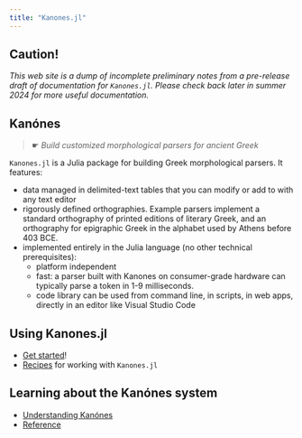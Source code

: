 ```yaml
---
title: "Kanones.jl"
---
```



::: {.callout-caution} 
## Caution!


*This web site is a dump of incomplete preliminary notes from a pre-release draft of documentation for `Kanones.jl`. Please check back later in summer 2024 for more useful documentation.*

:::


## Kanónes

> ☛ *Build customized morphological parsers for ancient Greek*


`Kanones.jl` is a Julia package for building Greek morphological parsers. It features:

- data managed in delimited-text tables that you can modify or add to with any text editor
- rigorously defined orthographies.  Example parsers implement a standard orthography of printed editions of literary Greek, and an orthography for epigraphic Greek in the alphabet used by Athens before 403 BCE.
- implemented entirely in the Julia language (no other technical prerequisites): 
    - platform independent
    - fast:  a parser built with Kanones on consumer-grade hardware can typically parse a token in 1-9 milliseconds.
    - code library can be used from command line, in scripts, in web apps, directly in an editor like Visual Studio Code


## Using Kanones.jl


- [Get started](tutorials/index.qmd)!
- [Recipes](guides/index.qmd) for working with `Kanones.jl`


## Learning about the Kanónes system

- [Understanding Kanónes](concepts/index.qmd)
- [Reference](reference/index.qmd)